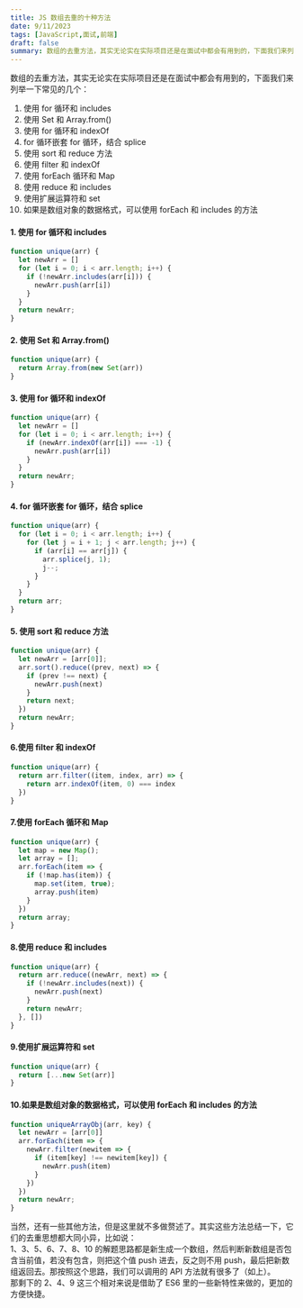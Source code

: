 ```yaml
---
title: JS 数组去重的十种方法
date: 9/11/2023
tags: [JavaScript,面试,前端]
draft: false
summary: 数组的去重方法，其实无论实在实际项目还是在面试中都会有用到的，下面我们来列举一下常见的几个
---
```


数组的去重方法，其实无论实在实际项目还是在面试中都会有用到的，下面我们来列举一下常见的几个：

1.  使用 for 循环和 includes
2.  使用 Set 和 Array.from()
3.  使用 for 循环和 indexOf
4.  for 循环嵌套 for 循环，结合 splice
5.  使用 sort 和 reduce 方法
6.  使用 filter 和 indexOf
7.  使用 forEach 循环和 Map
8.  使用 reduce 和 includes
9.  使用扩展运算符和 set
10. 如果是数组对象的数据格式，可以使用 forEach 和 includes 的方法

#### 1. 使用 for 循环和 includes

```javascript
function unique(arr) {
  let newArr = []
  for (let i = 0; i < arr.length; i++) {
    if (!newArr.includes(arr[i])) {
      newArr.push(arr[i])
    }
  }
  return newArr;
}
```

#### 2. 使用 Set 和 Array.from()

```javascript
function unique(arr) {
  return Array.from(new Set(arr))
}
```

#### 3. 使用 for 循环和 indexOf

```javascript
function unique(arr) {
  let newArr = []
  for (let i = 0; i < arr.length; i++) {
    if (newArr.indexOf(arr[i]) === -1) {
      newArr.push(arr[i])
    }
  }
  return newArr;
}
```

#### 4. for 循环嵌套 for 循环，结合 splice

```javascript
function unique(arr) {
  for (let i = 0; i < arr.length; i++) {
    for (let j = i + 1; j < arr.length; j++) {
      if (arr[i] == arr[j]) {
        arr.splice(j, 1);
        j--;
      }
    }
  }
  return arr;
}
```

#### 5. 使用 sort 和 reduce 方法

```javascript
function unique(arr) {
  let newArr = [arr[0]];
  arr.sort().reduce((prev, next) => {
    if (prev !== next) {
      newArr.push(next)
    }
    return next;
  })
  return newArr;
}
```

#### 6.使用 filter 和 indexOf

```javascript
function unique(arr) {
  return arr.filter((item, index, arr) => {
    return arr.indexOf(item, 0) === index
  })
}
```

#### 7.使用 forEach 循环和 Map

```javascript
function unique(arr) {
  let map = new Map();
  let array = [];
  arr.forEach(item => {
    if (!map.has(item)) {
      map.set(item, true);
      array.push(item)
    }
  })
  return array;
}
```

#### 8.使用 reduce 和 includes

```javascript
function unique(arr) {
  return arr.reduce((newArr, next) => {
    if (!newArr.includes(next)) {
      newArr.push(next)
    }
    return newArr;
  }, [])
}
```

#### 9.使用扩展运算符和 set

```javascript
function unique(arr) {
  return [...new Set(arr)]
}
```

#### 10.如果是数组对象的数据格式，可以使用 forEach 和 includes 的方法

```javascript
function uniqueArrayObj(arr, key) {
  let newArr = [arr[0]]
  arr.forEach(item => {
    newArr.filter(newitem => {
      if (item[key] !== newitem[key]) {
        newArr.push(item)
      }
    })
  })
  return newArr;
}
```

当然，还有一些其他方法，但是这里就不多做赘述了。其实这些方法总结一下，它们的去重思想都大同小异，比如说：\
1、3、5、6、7、8、10 的解题思路都是新生成一个数组，然后判断新数组是否包含当前值，若没有包含，则把这个值 push 进去，反之则不用 push，最后把新数组返回去。那按照这个思路，我们可以调用的 API 方法就有很多了（如上）。\
那剩下的 2、4、9 这三个相对来说是借助了 ES6 里的一些新特性来做的，更加的方便快捷。

